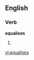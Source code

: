 
==English==

===Verb===
'''equalises'''

# {{third-person singular of|[[equalise]]}}

[[vi:equalises]]